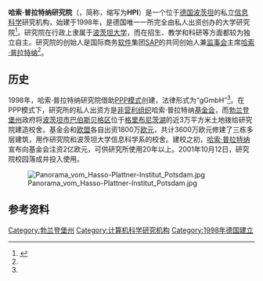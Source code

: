 {{coord|52|23|38.3|N|13|8|0.6|E|display=title}}

{{Infobox university
| name = 哈索·普拉特纳研究院
| native_name = Hasso-Plattner-Institut für Digital Engineering gGmbH, HPI
| image = Villa, HPI Campus II, Jan 2021.jpg
| logo = Hpi logo.png
| established = 1998年 <ref name=组织>{{cite web |url=https://hpi.de/das-hpi/organisation.html |title=Organisation |language=de |accessdate=2020-12-01 |archive-date=2020-12-16 |archive-url=https://web.archive.org/web/20201216162942/https://hpi.de/das-hpi/organisation.html |dead-url=no }}</ref>
| faculty = 60，其中教授有10位<ref name="概述">{{cite web |url=https://hpi.de/cn/hasuopulatenayanjiuyuan/%E6%A6%82%E8%BF%B0.html |title=哈索·普拉特纳研究院概述 |language=zh |accessdate=2020-12-01 |archive-date=2020-11-30 |archive-url=https://web.archive.org/web/20201130175707/https://hpi.de/cn/hasuopulatenayanjiuyuan/%E6%A6%82%E8%BF%B0.html |dead-url=no }}</ref>
| students = 450<ref name="概述"/>
| address = {{GER}}[[勃兰登堡州|勃兰登堡州]][[波茨坦|波茨坦]]
| affiliations = [[波茨坦大学|波茨坦大学]]
| website = {{URL|http://www.hpi.de/}}
}}

'''哈索·普拉特纳研究院'''（{{lang-de|'''Hasso-Plattner-Institut für Digital Engineering gGmbH'''}}，简称{{lang|de|'''Hasso-Plattner-Institut'''}}，缩写为'''HPI'''）是一个位于[[德国|德国]][[波茨坦|波茨坦]]的私立[[信息科学|信息科学]]研究机构，始建于1998年，是德国唯一一所完全由私人出资创办的大学研究院<ref name="简介">{{cite web |url=https://hpi.de/cn/%E4%B8%AD%E5%9C%8B.html |title=Hasso Plattner Institute，HPI简介 |language=zh }}</ref>。研究院在行政上隶属于[[波茨坦大学|波茨坦大学]]，而在招生、教学和科研等方面都较为独立自主。研究院的创始人是国际商务[[软件|软件]]集团[[SAP公司|SAP]]的共同创始人兼[[监事会|监事会]]主席[[哈索·普拉特纳|哈索·普拉特纳]]<ref name="概述"/>。

==历史==

1998年，哈索·普拉特纳研究院借助[[PPP模式|PPP模式]]创建，法律形式为{{link-de|非营利性有限责任公司|Gemeinnützige GmbH}}“gGmbH”<ref name="组织"/>。在PPP模式下，研究所的私人出资方是[[非营利组织|非营利组织]]哈索·普拉特纳[[基金会|基金会]]，而[[勃兰登堡州|勃兰登堡州]]政府将[[波茨坦|波茨坦市]][[巴伯尔斯贝格|巴伯斯贝格区]]位于[[格里布尼茨湖|格里布尼茨湖]]的近3万平方米土地拨给研究院建造校舍。基金会和[[欧盟|欧盟]]各自出资1800万[[欧元|欧元]]，共计3600万欧元修建了三栋多层建筑，用作研究院和波茨坦大学信息科学系的校舍。建校之初，[[哈索·普拉特纳|哈索·普拉特纳]]宣布向基金会注资2亿欧元，可供研究所使用20年以上。2001年10月12日，研究院校园落成并投入使用。

[[File:Panorama_vom_Hasso-Plattner-Institut_Potsdam.jpg|thumb]]

==参考资料==
{{reflist}}

[[Category:勃兰登堡州|Category:勃兰登堡州]]
[[Category:计算机科学研究机构|Category:计算机科学研究机构]]
[[Category:1998年德国建立|Category:1998年德国建立]]